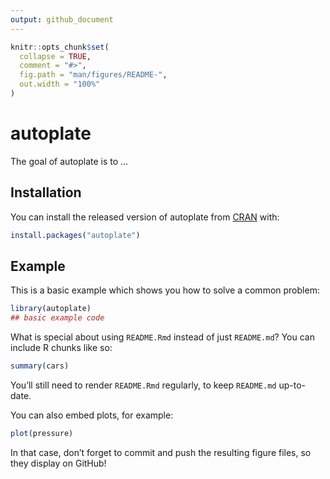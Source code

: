 ```yaml
---
output: github_document
---
```


<!-- README.md is generated from README.Rmd. Please edit that file -->

```r
knitr::opts_chunk$set(
  collapse = TRUE,
  comment = "#>",
  fig.path = "man/figures/README-",
  out.width = "100%"
)
```

# autoplate

<!-- badges: start -->
<!-- badges: end -->

The goal of autoplate is to ...

## Installation

You can install the released version of autoplate from [CRAN](https://CRAN.R-project.org) with:

``` r
install.packages("autoplate")
```

## Example

This is a basic example which shows you how to solve a common problem:

```r
library(autoplate)
## basic example code
```

What is special about using `README.Rmd` instead of just `README.md`? You can include R chunks like so:

```r
summary(cars)
```

You'll still need to render `README.Rmd` regularly, to keep `README.md` up-to-date.

You can also embed plots, for example:

```r
plot(pressure)
```

In that case, don't forget to commit and push the resulting figure files, so they display on GitHub!
